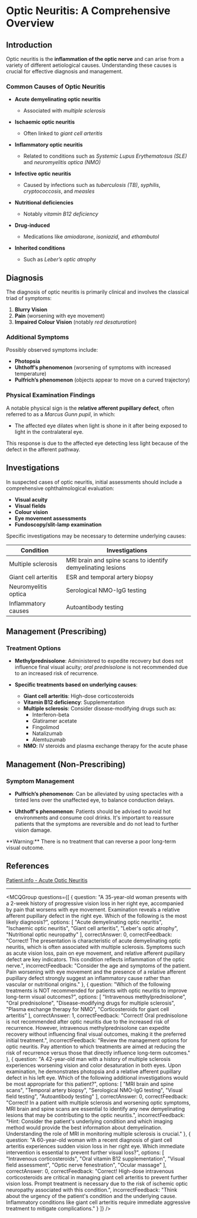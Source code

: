 
# Optic Neuritis: A Comprehensive Overview

## Introduction

Optic neuritis is the **inflammation of the optic nerve** and can arise from a variety of different aetiological causes. Understanding these causes is crucial for effective diagnosis and management.

### **Common Causes of Optic Neuritis**

- **Acute demyelinating optic neuritis**
  - Associated with *multiple sclerosis*
  
- **Ischaemic optic neuritis**
  - Often linked to *giant cell arteritis*
  
- **Inflammatory optic neuritis**
  - Related to conditions such as *Systemic Lupus Erythematosus (SLE)* and *neuromyelitis optica (NMO)*
  
- **Infective optic neuritis**
  - Caused by infections such as *tuberculosis (TB)*, *syphilis*, *cryptococcosis*, and *measles*
  
- **Nutritional deficiencies**
  - Notably *vitamin B12 deficiency*
  
- **Drug-induced**
  - Medications like *amiodarone*, *isoniazid*, and *ethambutol*
  
- **Inherited conditions**
  - Such as *Leber’s optic atrophy*

## Diagnosis

The diagnosis of optic neuritis is primarily clinical and involves the classical triad of symptoms:

1. **Blurry Vision**
2. **Pain** (worsening with eye movement)
3. **Impaired Colour Vision** (notably *red desaturation*)

### **Additional Symptoms**

Possibly observed symptoms include:

- **Photopsia**
- **Uhthoff’s phenomenon** (worsening of symptoms with increased temperature)
- **Pulfrich’s phenomenon** (objects appear to move on a curved trajectory)

### **Physical Examination Findings**

A notable physical sign is the **relative afferent pupillary defect**, often referred to as a *Marcus Gunn pupil*, in which:

- The affected eye dilates when light is shone in it after being exposed to light in the contralateral eye.
  
This response is due to the affected eye detecting less light because of the defect in the afferent pathway.

## Investigations

In suspected cases of optic neuritis, initial assessments should include a comprehensive ophthalmological evaluation:

- **Visual acuity**
- **Visual fields**
- **Colour vision**
- **Eye movement assessments**
- **Fundoscopy/slit-lamp examination**

Specific investigations may be necessary to determine underlying causes:

| Condition                     | Investigations                                           |
|-------------------------------|---------------------------------------------------------|
| Multiple sclerosis            | MRI brain and spine scans to identify demyelinating lesions |
| Giant cell arteritis          | ESR and temporal artery biopsy                           |
| Neuromyelitis optica         | Serological NMO-IgG testing                             |
| Inflammatory causes           | Autoantibody testing                                    |

## Management (Prescribing)

### **Treatment Options**

- **Methylprednisolone**: Administered to expedite recovery but does not influence final visual acuity; *oral prednisolone* is not recommended due to an increased risk of recurrence.
  
- **Specific treatments based on underlying causes**:
  
  - **Giant cell arteritis**: High-dose corticosteroids
  - **Vitamin B12 deficiency**: Supplementation
  - **Multiple sclerosis**: Consider disease-modifying drugs such as:
    - Interferon-beta
    - Glatiramer acetate
    - Fingolimod
    - Natalizumab
    - Alemtuzumab
  - **NMO**: IV steroids and plasma exchange therapy for the acute phase

## Management (Non-Prescribing)

### **Symptom Management**

- **Pulfrich’s phenomenon**: Can be alleviated by using spectacles with a tinted lens over the unaffected eye, to balance conduction delays.

- **Uhthoff's phenomenon**: Patients should be advised to avoid hot environments and consume cool drinks. It's important to reassure patients that the symptoms are reversible and do not lead to further vision damage.

<Callout emoji="⚠️">
**Warning:** There is no treatment that can reverse a poor long-term visual outcome.
</Callout>

## References

[Patient.info - Acute Optic Neuritis](https://patient.info/doctor/acute-optic-neuritis)

---

<MCQGroup questions={[
  {
    question: "A 35-year-old woman presents with a 2-week history of progressive vision loss in her right eye, accompanied by pain that worsens with eye movement. Examination reveals a relative afferent pupillary defect in the right eye. Which of the following is the most likely diagnosis?",
    options: [
      "Acute demyelinating optic neuritis",
      "Ischaemic optic neuritis",
      "Giant cell arteritis",
      "Leber's optic atrophy",
      "Nutritional optic neuropathy"
    ],
    correctAnswer: 0,
    correctFeedback: "Correct! The presentation is characteristic of acute demyelinating optic neuritis, which is often associated with multiple sclerosis. Symptoms such as acute vision loss, pain on eye movement, and relative afferent pupillary defect are key indicators. This condition reflects inflammation of the optic nerve.",
    incorrectFeedback: "Consider the age and symptoms of the patient. Pain worsening with eye movement and the presence of a relative afferent pupillary defect strongly suggest an inflammatory cause rather than vascular or nutritional origins."
  },
  {
    question: "Which of the following treatments is NOT recommended for patients with optic neuritis to improve long-term visual outcomes?",
    options: [
      "Intravenous methylprednisolone",
      "Oral prednisolone",
      "Disease-modifying drugs for multiple sclerosis",
      "Plasma exchange therapy for NMO",
      "Corticosteroids for giant cell arteritis"
    ],
    correctAnswer: 1,
    correctFeedback: "Correct! Oral prednisolone is not recommended after optic neuritis due to the increased risk of recurrence. However, intravenous methylprednisolone can expedite recovery without influencing final visual outcomes, making it the preferred initial treatment.",
    incorrectFeedback: "Review the management options for optic neuritis. Pay attention to which treatments are aimed at reducing the risk of recurrence versus those that directly influence long-term outcomes."
  },
  {
    question: "A 42-year-old man with a history of multiple sclerosis experiences worsening vision and color desaturation in both eyes. Upon examination, he demonstrates photopsia and a relative afferent pupillary defect in his left eye. Which of the following additional investigations would be most appropriate for this patient?",
    options: [
      "MRI brain and spine scans",
      "Temporal artery biopsy",
      "Serological NMO-IgG testing",
      "Visual field testing",
      "Autoantibody testing"
    ],
    correctAnswer: 0,
    correctFeedback: "Correct! In a patient with multiple sclerosis and worsening optic symptoms, MRI brain and spine scans are essential to identify any new demyelinating lesions that may be contributing to the optic neuritis.",
    incorrectFeedback: "Hint: Consider the patient's underlying condition and which imaging method would provide the best information about demyelination. Understanding the role of MRI in monitoring multiple sclerosis is crucial."
  },
  {
    question: "A 60-year-old woman with a recent diagnosis of giant cell arteritis experiences sudden vision loss in her right eye. Which immediate intervention is essential to prevent further visual loss?",
    options: [
      "Intravenous corticosteroids",
      "Oral vitamin B12 supplementation",
      "Visual field assessment",
      "Optic nerve fenestration",
      "Ocular massage"
    ],
    correctAnswer: 0,
    correctFeedback: "Correct! High-dose intravenous corticosteroids are critical in managing giant cell arteritis to prevent further vision loss. Prompt treatment is necessary due to the risk of ischemic optic neuropathy associated with this condition.",
    incorrectFeedback: "Think about the urgency of the patient's condition and the underlying cause. Inflammatory conditions like giant cell arteritis require immediate aggressive treatment to mitigate complications."
  }
]} />